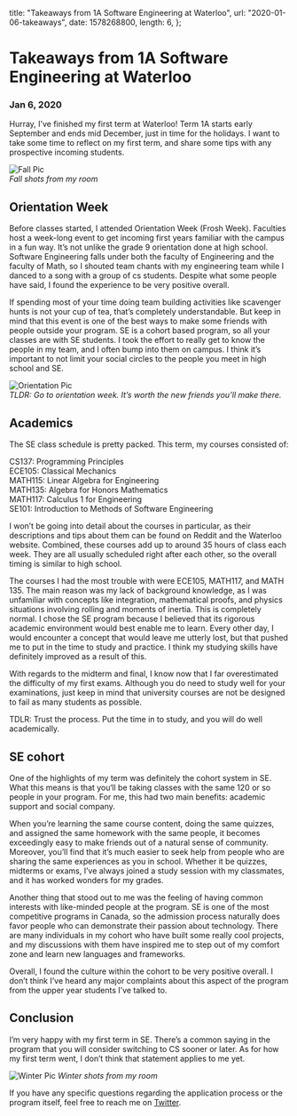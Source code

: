   title: "Takeaways from 1A Software Engineering at Waterloo",
  url: "2020-01-06-takeaways",
  date: 1578268800,
  length: 6,
};

# Takeaways from 1A Software Engineering at Waterloo

### Jan 6, 2020

Hurray, I’ve finished my first term at Waterloo! Term 1A starts early September and ends mid December, just in time for the holidays. I want to take some time to reflect on my first term, and share some tips with any prospective incoming students.

![Fall Pic](https://miro.medium.com/max/6000/1*Z_3euRAnlIwuSYn_Lz-jJA.jpeg)  
_Fall shots from my room_

## Orientation Week

Before classes started, I attended Orientation Week (Frosh Week). Faculties host a week-long event to get incoming first years familiar with the campus in a fun way. It’s not unlike the grade 9 orientation done at high school. Software Engineering falls under both the faculty of Engineering and the faculty of Math, so I shouted team chants with my engineering team while I danced to a song with a group of cs students. Despite what some people have said, I found the experience to be very positive overall.

If spending most of your time doing team building activities like scavenger hunts is not your cup of tea, that’s completely understandable. But keep in mind that this event is one of the best ways to make some friends with people outside your program. SE is a cohort based program, so all your classes are with SE students. I took the effort to really get to know the people in my team, and I often bump into them on campus. I think it’s important to not limit your social circles to the people you meet in high school and SE.

![Orientation Pic](https://lh3.googleusercontent.com/AiWA8jPwDypEfQ99JcDIJTHdBVAhz4de_oaaifUcv8Y0mX6f7sbXU6Cp98zP2NtPH8I40fjdXED76WIdZwI70Rh8w31SMSqJq1YTui5H5-_TSfM430cea0aIW-UeyYoVKhG-5NiCSbJplTWQGMhwsnbFuNc2oiJMcYUhTH7Z58QW4frKsgahdQoCP68ASjW09siTelRRkgO0n1wCQHxDNjdQRgdG8ZwAQxUcE1YhmWbYkllPG-b-Q_f8o7nTCGmU4hdo8ijEDfk816y8EebFiBwg_yM7LaUa6cAj2l5_UXeD3GPhoXk9sQu-UyUTS24sjznbYFiHibvOpwVhVtK_R0iJAjPJZ7whvRqSohLjay1ITdx4gEU-8lbXUOHxLrpkAGQ7kJa2ncp6ej4aWbCup6Y884vt6ZQmJd0H942mjqhe8WnjaCoB3Y_WWdHEuJCK17ZXEngICDW9kjJqvunu40fv1ASCZW-FfF23FYnJDE-s1mTaDggNlFNbPSp5knoMNQbSrRg0VYspriQkfiRZIBZBJLeTWr1rqRtO8HGh9xtZMOzIHIyFWbEpbqOVy7ru2VUfRS3NoQCR9sF0DQndKe8ova7q6FJMrqpC8nIN0RrQW60HrPXxo58_X0bD6oa-UaDZFg1IKiNu3QBUChJjWpijDeKzevHbOIUDZmfq_shRcDHrIv7dyhW1IfTlOA=w1292-h969-no?authuser=0)  
_TLDR: Go to orientation week. It’s worth the new friends you’ll make there._

## Academics

The SE class schedule is pretty packed. This term, my courses consisted of:

CS137: Programming Principles  
ECE105: Classical Mechanics  
MATH115: Linear Algebra for Engineering  
MATH135: Algebra for Honors Mathematics  
MATH117: Calculus 1 for Engineering  
SE101: Introduction to Methods of Software Engineering

I won’t be going into detail about the courses in particular, as their descriptions and tips about them can be found on Reddit and the Waterloo website. Combined, these courses add up to around 35 hours of class each week. They are all usually scheduled right after each other, so the overall timing is similar to high school.

The courses I had the most trouble with were ECE105, MATH117, and MATH 135. The main reason was my lack of background knowledge, as I was unfamiliar with concepts like integration, mathematical proofs, and physics situations involving rolling and moments of inertia. This is completely normal. I chose the SE program because I believed that its rigorous academic environment would best enable me to learn. Every other day, I would encounter a concept that would leave me utterly lost, but that pushed me to put in the time to study and practice. I think my studying skills have definitely improved as a result of this.

With regards to the midterm and final, I know now that I far overestimated the difficulty of my first exams. Although you do need to study well for your examinations, just keep in mind that university courses are not be designed to fail as many students as possible.

TDLR: Trust the process. Put the time in to study, and you will do well academically.

## SE cohort

One of the highlights of my term was definitely the cohort system in SE. What this means is that you‘ll be taking classes with the same 120 or so people in your program. For me, this had two main benefits: academic support and social company.

When you’re learning the same course content, doing the same quizzes, and assigned the same homework with the same people, it becomes exceedingly easy to make friends out of a natural sense of community. Moreover, you’ll find that it’s much easier to seek help from people who are sharing the same experiences as you in school. Whether it be quizzes, midterms or exams, I’ve always joined a study session with my classmates, and it has worked wonders for my grades.

Another thing that stood out to me was the feeling of having common interests with like-minded people at the program. SE is one of the most competitive programs in Canada, so the admission process naturally does favor people who can demonstrate their passion about technology. There are many individuals in my cohort who have built some really cool projects, and my discussions with them have inspired me to step out of my comfort zone and learn new languages and frameworks.

Overall, I found the culture within the cohort to be very positive overall. I don’t think I’ve heard any major complaints about this aspect of the program from the upper year students I’ve talked to.

## Conclusion

I’m very happy with my first term in SE. There’s a common saying in the program that you will consider switching to CS sooner or later. As for how my first term went, I don’t think that statement applies to me yet.

![Winter Pic](https://lh3.googleusercontent.com/_uuksMIsRXTNtOzkSwG5mtbNYYiuHt4V12vArM3NtCgFMrcnaCrsYEJh3jKnlIQaswJzg9EO4tNf5xDxfpfoEFq-BjaNJx3RY2nlub4JYnoM0uhd_N4Lo-EafGcDT0QP6844HfyY_p7Ga9dcAJkWrW9-cl3ZBKWR3cKq1EzkTgU0EA2jCY30PdI6h9UKLsD8zce1TnP5LJ85P__vIFQcjn7VbL_jCeH392k8uZdwhfmW168JViqs8rh1plnVyZYQX7b_zAoNEiKVguiRKOS68umJoBiqvnmI_L0pp033g6pu4tObX3gBCXBneWVBTQMLld5nAIfjzNzvvQATKh2-HRbYlsC-yt0_6mxb_N4w2S_H2DjlFg3ZTfbJiCJvVKqNuh8AZ6KhWnw3A8ZmRJ_RfD-YB1U5YE3YeCOFmSvY4MwwGmrtTiIRu15XT0JpHEDcZjDkq4nhpTP25OEeLqpIl01yFGH4sucsYcOl2TpG6yw5sxhqiI-FGZ36Bm2Ut_sAl1FAiLR-ZqcvBWL3ecWRVYZGQyj506Vn5S89u63VpKHx4iEe02BpXrJo_1HnY5sJVz93DqzsEMzSeOQbJgrp0aWzd8fkKtiPoHBFA8uh7AJaDkO91FgOGcXRaCKQZ5cpeOqFNR0qJ2FuYUvmvNLrM0ufoAEyenG_g1e8AKNNQeTqKJaLsMwe1nECvBrdLA=w1292-h970-no?authuser=0)
_Winter shots from my room_

If you have any specific questions regarding the application process or the program itself, feel free to reach me on [Twitter](https://twitter.com/jonxuxu).
